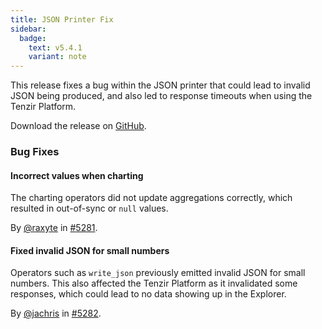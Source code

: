 ```yaml
---
title: JSON Printer Fix
sidebar:
  badge:
    text: v5.4.1
    variant: note
---
```


This release fixes a bug within the JSON printer that could lead to invalid JSON being produced, and also led to response timeouts when using the Tenzir Platform.

Download the release on [GitHub](https://github.com/tenzir/tenzir/releases/tag/v5.4.1).

### Bug Fixes

#### Incorrect values when charting

The charting operators did not update aggregations correctly, which resulted in
out-of-sync or `null` values.

By [@raxyte](https://github.com/raxyte) in [#5281](https://github.com/tenzir/tenzir/pull/5281).

#### Fixed invalid JSON for small numbers

Operators such as `write_json` previously emitted invalid JSON for small
numbers. This also affected the Tenzir Platform as it invalidated some
responses, which could lead to no data showing up in the Explorer.

By [@jachris](https://github.com/jachris) in [#5282](https://github.com/tenzir/tenzir/pull/5282).

